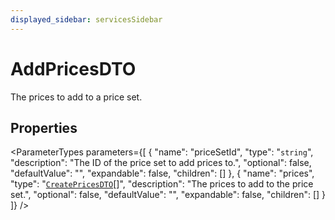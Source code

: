 ```yaml
---
displayed_sidebar: servicesSidebar
---
```



# AddPricesDTO

The prices to add to a price set.

## Properties

<ParameterTypes parameters={[
  {
    "name": "priceSetId",
    "type": "`string`",
    "description": "The ID of the price set to add prices to.",
    "optional": false,
    "defaultValue": "",
    "expandable": false,
    "children": []
  },
  {
    "name": "prices",
    "type": "[`CreatePricesDTO`](CreatePricesDTO.mdx)[]",
    "description": "The prices to add to the price set.",
    "optional": false,
    "defaultValue": "",
    "expandable": false,
    "children": []
  }
]} />
